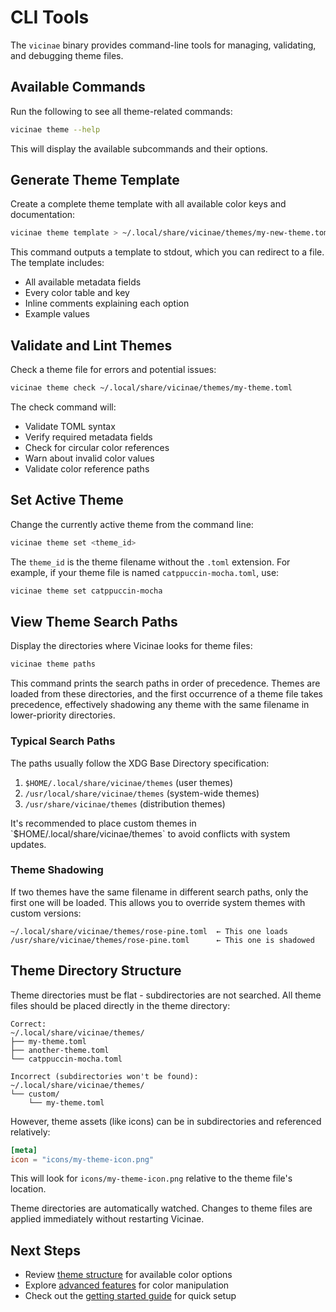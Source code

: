 # CLI Tools

The `vicinae` binary provides command-line tools for managing, validating, and debugging theme files.

## Available Commands

Run the following to see all theme-related commands:

```bash
vicinae theme --help
```

This will display the available subcommands and their options.

## Generate Theme Template

Create a complete theme template with all available color keys and documentation:

```bash
vicinae theme template > ~/.local/share/vicinae/themes/my-new-theme.toml
```

This command outputs a template to stdout, which you can redirect to a file. The template includes:
- All available metadata fields
- Every color table and key
- Inline comments explaining each option
- Example values


## Validate and Lint Themes

Check a theme file for errors and potential issues:

```bash
vicinae theme check ~/.local/share/vicinae/themes/my-theme.toml
```

The check command will:
- Validate TOML syntax
- Verify required metadata fields
- Check for circular color references
- Warn about invalid color values
- Validate color reference paths


## Set Active Theme

Change the currently active theme from the command line:

```bash
vicinae theme set <theme_id>
```

The `theme_id` is the theme filename without the `.toml` extension. For example, if your theme file is named `catppuccin-mocha.toml`, use:

```bash
vicinae theme set catppuccin-mocha
```

## View Theme Search Paths

Display the directories where Vicinae looks for theme files:

```bash
vicinae theme paths
```

This command prints the search paths in order of precedence. Themes are loaded from these directories, and the first occurrence of a theme file takes precedence, effectively shadowing any theme with the same filename in lower-priority directories.

### Typical Search Paths

The paths usually follow the XDG Base Directory specification:

1. `$HOME/.local/share/vicinae/themes` (user themes)
2. `/usr/local/share/vicinae/themes` (system-wide themes)
3. `/usr/share/vicinae/themes` (distribution themes)

<Note>
It's recommended to place custom themes in `$HOME/.local/share/vicinae/themes` to avoid conflicts with system updates.
</Note>

### Theme Shadowing

If two themes have the same filename in different search paths, only the first one will be loaded. This allows you to override system themes with custom versions:

```
~/.local/share/vicinae/themes/rose-pine.toml  ← This one loads
/usr/share/vicinae/themes/rose-pine.toml      ← This one is shadowed
```

## Theme Directory Structure

Theme directories must be flat - subdirectories are not searched. All theme files should be placed directly in the theme directory:

```
Correct:
~/.local/share/vicinae/themes/
├── my-theme.toml
├── another-theme.toml
└── catppuccin-mocha.toml

Incorrect (subdirectories won't be found):
~/.local/share/vicinae/themes/
└── custom/
    └── my-theme.toml
```

However, theme assets (like icons) can be in subdirectories and referenced relatively:

```toml
[meta]
icon = "icons/my-theme-icon.png"
```

This will look for `icons/my-theme-icon.png` relative to the theme file's location.

Theme directories are automatically watched. Changes to theme files are applied immediately without restarting Vicinae.

## Next Steps

- Review [theme structure](/theming/theme-structure) for available color options
- Explore [advanced features](/theming/advanced-features) for color manipulation
- Check out the [getting started guide](/theming/getting-started) for quick setup
